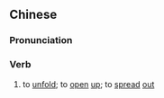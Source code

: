 {{also|摆开}}
==Chinese==
{{zh-forms|s=摆开}}

===Pronunciation===
{{zh-pron
|m=bǎikāi
|cat=v
}}

===Verb===
{{zh-verb}}

# {{lb|zh|literary}} to [[unfold]]; to [[open]] [[up]]; to [[spread]] [[out]]